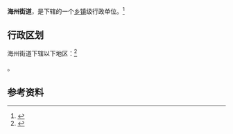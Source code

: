 {{中国乡级行政区|32/07/06/001/000}}

'''海州街道'''，是{{PRC admin/fullname|32/07/06/001/000|3}}下辖的一个[[乡镇|乡镇]]级行政单位。<ref>{{PRC admin/ref sgc|{{PRC admin/parent|32/07/06/001/000}}}}</ref>

== 行政区划 ==

海州街道下辖以下地区：<ref>{{PRC admin/ref sgc|32/07/06/001/000}}</ref>

{{PRC admin/children|32/07/06/001/000}}。

== 参考资料 ==

{{reflist}}

{{行政区划小作品}}
{{PRC admin/navcat|32/07/06/001/000}}